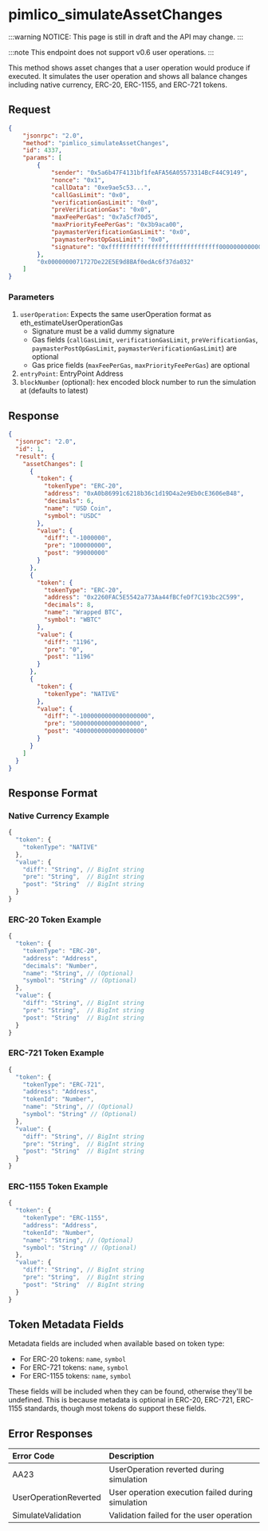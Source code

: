 # pimlico_simulateAssetChanges

:::warning
NOTICE: This page is still in draft and the API may change.
:::

:::note
This endpoint does not support v0.6 user operations.
:::

This method shows asset changes that a user operation would produce if executed. It simulates the user operation and shows all balance changes including native currency, ERC-20, ERC-1155, and ERC-721 tokens.

## Request

```json
{
    "jsonrpc": "2.0",
    "method": "pimlico_simulateAssetChanges",
    "id": 4337,
    "params": [
        {
            "sender": "0x5a6b47F4131bf1feAFA56A05573314BcF44C9149",
            "nonce": "0x1",
            "callData": "0xe9ae5c53...",
            "callGasLimit": "0x0",
            "verificationGasLimit": "0x0",
            "preVerificationGas": "0x0",
            "maxFeePerGas": "0x7a5cf70d5",
            "maxPriorityFeePerGas": "0x3b9aca00",
            "paymasterVerificationGasLimit": "0x0",
            "paymasterPostOpGasLimit": "0x0",
            "signature": "0xfffffffffffffffffffffffffffffff0000000000000000000000000000000007aaaaaaaaaaaaaaaaaaaaaaaaaaaaaaaaaaaaaaaaaaaaaaaaaaaaaaaaaaaaaaa1c"
        },
        "0x0000000071727De22E5E9d8BAf0edAc6f37da032"
    ]
}
```

### Parameters

1. `userOperation`: Expects the same userOperation format as eth_estimateUserOperationGas
    - Signature must be a valid dummy signature
    - Gas fields (`callGasLimit`, `verificationGasLimit`, `preVerificationGas`, `paymasterPostOpGasLimit`, `paymasterVerificationGasLimit`) are optional
    - Gas price fields (`maxFeePerGas`, `maxPriorityFeePerGas`) are optional
2. `entryPoint`: EntryPoint Address
3. `blockNumber` (optional): hex encoded block number to run the simulation at (defaults to latest)

## Response

```json
{
  "jsonrpc": "2.0",
  "id": 1,
  "result": {
    "assetChanges": [
      {
        "token": {
          "tokenType": "ERC-20",
          "address": "0xA0b86991c6218b36c1d19D4a2e9Eb0cE3606eB48",
          "decimals": 6,
          "name": "USD Coin",
          "symbol": "USDC"
        },
        "value": {
          "diff": "-1000000",
          "pre": "100000000",
          "post": "99000000"
        }
      },
      {
        "token": {
          "tokenType": "ERC-20",
          "address": "0x2260FAC5E5542a773Aa44fBCfeDf7C193bc2C599",
          "decimals": 8,
          "name": "Wrapped BTC",
          "symbol": "WBTC"
        },
        "value": {
          "diff": "1196",
          "pre": "0",
          "post": "1196"
        }
      },
      {
        "token": {
          "tokenType": "NATIVE"
        },
        "value": {
          "diff": "-1000000000000000000",
          "pre": "5000000000000000000",
          "post": "4000000000000000000"
        }
      }
    ]
  }
}
```

## Response Format

### Native Currency Example

```typescript
{
  "token": {
    "tokenType": "NATIVE"
  },
  "value": {
    "diff": "String", // BigInt string
    "pre": "String",  // BigInt string
    "post": "String"  // BigInt string
  }
}
```

### ERC-20 Token Example

```typescript
{
  "token": {
    "tokenType": "ERC-20",
    "address": "Address",
    "decimals": "Number",
    "name": "String", // (Optional)
    "symbol": "String" // (Optional)
  },
  "value": {
    "diff": "String", // BigInt string
    "pre": "String",  // BigInt string
    "post": "String"  // BigInt string
  }
}
```

### ERC-721 Token Example

```typescript
{
  "token": {
    "tokenType": "ERC-721",
    "address": "Address",
    "tokenId": "Number",
    "name": "String", // (Optional)
    "symbol": "String" // (Optional)
  },
  "value": {
    "diff": "String", // BigInt string
    "pre": "String",  // BigInt string
    "post": "String"  // BigInt string
  }
}
```

### ERC-1155 Token Example

```typescript
{
  "token": {
    "tokenType": "ERC-1155",
    "address": "Address",
    "tokenId": "Number",
    "name": "String", // (Optional)
    "symbol": "String" // (Optional)
  },
  "value": {
    "diff": "String", // BigInt string
    "pre": "String",  // BigInt string
    "post": "String"  // BigInt string
  }
}
```

## Token Metadata Fields

Metadata fields are included when available based on token type:

- For ERC-20 tokens: `name`, `symbol`
- For ERC-721 tokens: `name`, `symbol`
- For ERC-1155 tokens: `name`, `symbol`

These fields will be included when they can be found, otherwise they'll be undefined. This is because metadata is optional in ERC-20, ERC-721, ERC-1155 standards, though most tokens do support these fields.

## Error Responses

| Error Code | Description |
| :--------- | :---------- |
| AA23 | UserOperation reverted during simulation |
| UserOperationReverted | User operation execution failed during simulation |
| SimulateValidation | Validation failed for the user operation |
